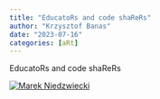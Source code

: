 ```yaml
---
title: "EducatoRs and code shaReRs"
author: "Krzysztof Banas"
date: "2023-07-16"
categories: [aRt]
---
```


EducatoRs and code shaReRs


::: {layout-ncol="2"}
[![Marek Niedzwiecki](images/MN.png)](http://www.marekniedzwiecki.pl)
:::



